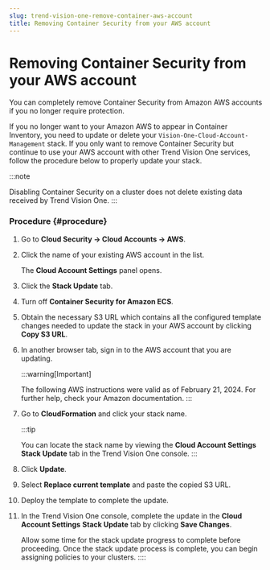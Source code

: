 ```yaml
---
slug: trend-vision-one-remove-container-aws-account
title: Removing Container Security from your AWS account
---
```

# Removing Container Security from your AWS account

You can completely remove Container Security from Amazon AWS accounts if you no longer require protection.

If you no longer want to your Amazon AWS to appear in Container Inventory, you need to update or delete your `Vision-One-Cloud-Account-Management` stack. If you only want to remove Container Security but continue to use your AWS account with other Trend Vision One services, follow the procedure below to properly update your stack.

:::note

Disabling Container Security on a cluster does not delete existing data received by Trend Vision One.
:::

### Procedure {#procedure}

1.  Go to **Cloud Security → Cloud Accounts → AWS**.

2.  Click the name of your existing AWS account in the list.

    The **Cloud Account Settings** panel opens.

3.  Click the **Stack Update** tab.

4.  Turn off **Container Security for Amazon ECS**.

5.  Obtain the necessary S3 URL which contains all the configured template changes needed to update the stack in your AWS account by clicking **Copy S3 URL**.

6.  In another browser tab, sign in to the AWS account that you are updating.

    :::warning[Important]

    The following AWS instructions were valid as of February 21, 2024. For further help, check your Amazon documentation.
    :::

7.  Go to **CloudFormation** and click your stack name.

    :::tip

    You can locate the stack name by viewing the **Cloud Account Settings** **Stack Update** tab in the Trend Vision One console.
    :::

8.  Click **Update**.

9.  Select **Replace current template** and paste the copied S3 URL.

10. Deploy the template to complete the update.

11. In the Trend Vision One console, complete the update in the **Cloud Account Settings** **Stack Update** tab by clicking **Save Changes**.

    Allow some time for the stack update progress to complete before proceeding. Once the stack update process is complete, you can begin assigning policies to your clusters.
::::
